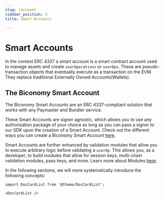 ```yaml
---
slug: /account
sidebar_position: 3
title: Smart Accounts

---
```

# Smart Accounts

In the context ERC 4337 a smart account is a smart contract account used to manage assets and create `userOperations` or `userOps`. 
These are pseudo-transaction objects that eventually execute as a transaction on the EVM. 
They replace traditional Externally Owned Accounts(Wallets).

## The Biconomy Smart Account

The Biconomy Smart Accounts are an ERC 4337-compliant solution that works with any Paymaster and Bundler service.

These Smart Accounts are signer agnostic, which allows you to use any authorization package of your choice as long as you can pass a signer to our SDK upon the creation of a Smart Account. 
Check out the different ways you can create a Biconomy Smart Account [here](/account/signers).

Smart Accounts are further enhanced by validation modules that allow you to execute arbitrary logic before validating a `userOp`. 
This allows you, as a developer, to build modules that allow for session keys, multi-chain validation modules, pass keys, and more. Learn more about Modules [here](/modules).

In the following sections, we will more systematically introduce the following concepts:

```mdx-code-block
import DocCardList from '@theme/DocCardList';

<DocCardList />
```